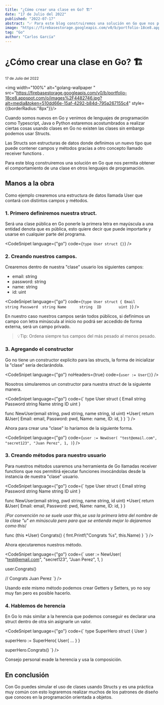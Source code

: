 ```yaml
---
title: "¿Cómo crear una clase en Go? 🏗"
date: "17 de Julio del 2022"
published: "2022-07-17"
abstract: "✅ Para este blog construiremos una solución en Go que nos permita obtener el comportamiento de una clase en otros lenguajes de programación. 🚀"
image: "https://firebasestorage.googleapis.com/v0/b/portfolio-18ce8.appspot.com/o/images%2F4482746.jpg?alt=media&token=510dd66e-15af-4292-b84d-795a267155c4"
tag: "Go"
author: "Carlos García"
---
```


# ¿Cómo crear una clase en Go? 🏗

<small>17 de Julio del 2022</small> <EditPost path="como-crear-clase-go" />

<img width="100%" alt="golang-wallpaper " src="https://firebasestorage.googleapis.com/v0/b/portfolio-18ce8.appspot.com/o/images%2F4482746.jpg?alt=media&token=510dd66e-15af-4292-b84d-795a267155c4" style={{borderRadius:"8px"}}/>

Cuando somos nuevos en Go y venimos de lenguajes de programación como Typescript, Java o Python estaremos acostumbrados a realizar ciertas cosas usando clases en Go no existen las clases sin embargo podemos usar Structs.

Las Structs son estructuras de datos donde definimos un nuevo tipo que puede contener campos y métodos gracias a otro concepto llamado receiver functions .

Para este blog construiremos una solución en Go que nos permita obtener el comportamiento de una clase en otros lenguajes de programación.

## Manos a la obra 

Como ejemplo crearemos una estructura de datos llamada User que contará con distintos campos y métodos.

### 1. Primero definiremos nuestra struct.

Será una clase pública en Go ponerle la primera letra en mayúscula a una entidad denota que es pública, esto quiere decir que puede importarte y usarse en cualquier parte del programa.

<CodeSnipet language={"go"} code={`type User struct {}`} />


### 2. Creando nuestros campos.

Crearemos dentro de nuestra "clase" usuario los siguientes campos:

- email: string
- password: string
- name: string 
- id: uint

<CodeSnipet language={"go"} code={`
type User struct {
  Email     string
  Password  string
  Name      string 
  ID        uint
}
`} />

En nuestro caso nuestros campos serán todos públicos, si definimos un campo con letra minúscula al inicio no podrá ser accedido de forma externa, será un campo privado.

>  💡Tip: Ordena siempre tus campos del más pesado al menos pesado.

### 3. Agregando el constructor

Go no tiene un constructor explicito para las structs, la forma de inicializar la "clase" sería declarándola.

<CodeSnipet language={"go"} noHeaders={true} code={`user := User{}`} />

Nosotros simularemos un constructor para nuestra struct de la siguiente manera.

<CodeSnipet language={"go"} code={`
type User struct {
  Email     string
  Password  string
  Name      string 
  ID        uint
}

func NewUser(email string, pwd string, name string, id uint) *User{
  return &User{
     Email: email,
     Password: pwd,
     Name: name,
     ID: id,
  }
}
`} />


Ahora para crear una "clase" lo haríamos de la siguiente forma.

<CodeSnipet language={"go"} code={`
user := NewUser(
  "test@email.com",
  "secret123",
  "Juan Perez",
  1,
)
`} />

###  3. Creando métodos para nuestro usuario 

Para nuestros métodos usaremos una herramienta de Go llamadas receiver functions que nos permitirá ejecutar funciones invocándolas desde la instancia de nuestra "clase" usuario.

<CodeSnipet language={"go"} code={`
type User struct {
  Email     string
  Password  string
  Name      string 
  ID        uint
}

func NewUser(email string, pwd string, name string, id uint) *User{
  return &User{
     Email: email,
     Password: pwd,
     Name: name,
     ID: id,
  }
}

/*Por convención no se suele usar this,se usa la primera 
letra del nombre de la clase "u" en minúscula pero para 
que se entienda mejor lo dejaremos como this*/

func (this *User) Congrats() {
  fmt.Printf("Congrats %s", this.Name)
}
`} />

Ahora ejecutaremos nuestros método.

<CodeSnipet language={"go"} code={`
user := NewUser(
  "test@email.com",
  "secret123",
  "Juan Perez",
  1,
)

user.Congrats()

// Congrats Juan Perez
`} />


Usando este mismo método podemos crear Getters y Setters, yo no soy muy fan pero es posible hacerlo.

### 4. Hablemos de herencia

En Go lo más similar a la herencia que podemos conseguir es declarar una struct dentro de otra sin asignarle un valor.

<CodeSnipet language={"go"} code={`
type SuperHero struct {
  User
}

superHero := SuperHero{
  User{
    ...
  }
}

superHero.Congrats()
`} />

Consejo personal evade la herencia y usa la composición.

## En conclusión 
Con Go puedes simular el uso de clases usando Structs y es una práctica muy común con esto lograremos realizar muchos de los patrones de diseño que conoces en la programación orientada a objetos.